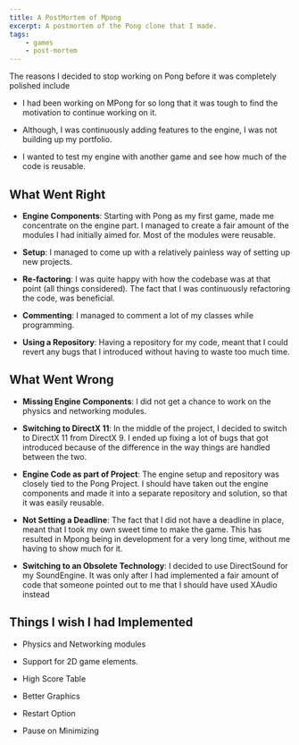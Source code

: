 ```yaml
---
title: A PostMortem of Mpong
excerpt: A postmortem of the Pong clone that I made.
tags:
    - games
    - post-mortem
---
```


The reasons I decided to stop working on Pong before it was completely polished include

-   I had been working on MPong for so long that it was tough to find the motivation to continue working on it.

-   Although, I was continuously adding features to the engine, I was not building up my portfolio.

-   I wanted to test my engine with another game and see how much of the code is reusable.

## What Went Right

-   **Engine Components**: Starting with Pong as my first game, made me concentrate on the engine part. I managed to create a fair amount of the modules I had initially aimed for. Most of the modules were reusable.

-   **Setup**: I managed to come up with a relatively painless way of setting up new projects.

-   **Re-factoring**: I was quite happy with how the codebase was at that point (all things considered). The fact that I was continuously refactoring the code, was beneficial.

-   **Commenting**: I managed to comment a lot of my classes while programming.

-   **Using a Repository**: Having a repository for my code, meant that I could revert any bugs that I introduced without having to waste too much time.

## What Went Wrong

-   **Missing Engine Components**: I did not get a chance to work on the physics and networking modules.

-   **Switching to DirectX 11**: In the middle of the project, I decided to switch to DirectX 11 from DirectX 9. I ended up fixing a lot of bugs that got introduced because of the difference in the way things are handled between the two.

-   **Engine Code as part of Project**: The engine setup and repository was closely tied to the Pong Project. I should have taken out the engine components and made it into a separate repository and solution, so that it was easily reusable.

-   **Not Setting a Deadline**: The fact that I did not have a deadline in place, meant that I took my own sweet time to make the game. This has resulted in Mpong being in development for a very long time, without me having to show much for it.

-   **Switching to an Obsolete Technology**: I decided to use DirectSound for my SoundEngine. It was only after I had implemented a fair amount of code that someone pointed out to me that I should have used XAudio instead

## Things I wish I had Implemented

-   ​Physics and Networking modules

-   Support for 2D game elements.

-   High Score Table

-   Better Graphics

-   Restart Option

-   Pause on Minimizing
